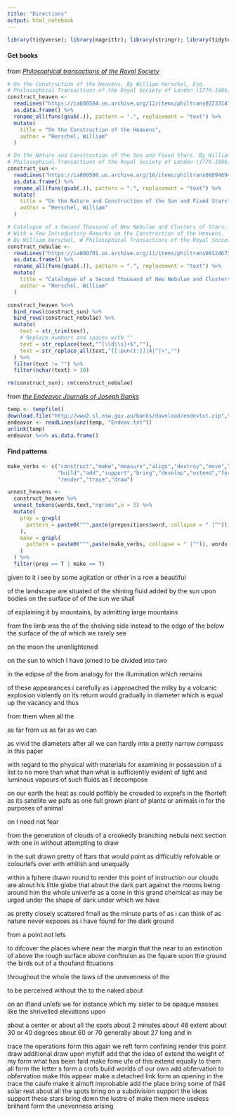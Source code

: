 ```yaml
---
title: "Directions"
output: html_notebook
---
```


```r
library(tidyverse); library(magrittr); library(stringr); library(tidytext); library(stringdist)
```

#### Get books

from *[Philosophical transactions of the Royal Society](https://archive.org/details/philosophicaltransactions)* 

```r

# On the Construction of the Heavens. By William Herschel, Esq. 
# Philosophical Transactions of the Royal Society of London (1776-1886).
construct_heaven <- 
  readLines("https://ia600504.us.archive.org/12/items/philtrans02233147/02233147_djvu.txt",skipNul = T) %>% 
  as.data.frame() %>%
  rename_all(funs(gsub(.)), pattern = ".", replacement = "text") %>%
  mutate(
    title = "On the Construction of the Heavens",
    author = "Herschel, William"
  )

# On the Nature and Construction of the Sun and Fixed Stars. By William Herschel
# Philosophical Transactions of the Royal Society of London (1776-1886).
construct_sun <- 
  readLines("https://ia800500.us.archive.org/16/items/philtrans08894694/08894694_djvu.txt",skipNul = T) %>% 
  as.data.frame() %>%
  rename_all(funs(gsub(.)), pattern = ".", replacement = "text") %>%
  mutate(
    title = "On the Nature and Construction of the Sun and Fixed Stars",
    author = "Herschel, William"
  )

# Catalogue of a Second Thousand of New Nebulae and Clusters of Stars; 
# With a Few Introductory Remarks on the Construction of the Heavens. 
# By William Herschel, W Philosophical Transactions of the Royal Society of London (1789).
construct_nebulae <- 
  readLines("https://ia800701.us.archive.org/11/items/philtrans08124673/08124673_djvu.txt",skipNul = T) %>% 
  as.data.frame() %>%
  rename_all(funs(gsub(.)), pattern = ".", replacement = "text") %>%
  mutate(
    title = "Catalogue of a Second Thousand of New Nebulae and Clusters of Stars With a Few Introductory Remarks on the Construction of the Heavens",
    author = "Herschel, William"
  )

construct_heaven %<>%
  bind_rows(construct_sun) %>%
  bind_rows(construct_nebulae) %>%
  mutate(
    text = str_trim(text),
    # Replace numbers and spaces with ""
    text = str_replace(text,"^[\\d\\s]+$",""),
    text = str_replace_all(text,"[[:punct:]]|Â|^|>","")
  ) %>%
  filter(text != "") %>%
  filter(nchar(text) > 10)

rm(construct_sun); rm(construct_nebulae)

```

from *[the Endeavor Journals of Joseph Banks](http://www2.sl.nsw.gov.au/banks/series_03/03_view.cfm)*

```r

temp <- tempfile()
download.file("http://www2.sl.nsw.gov.au/banks/download/endevtxt.zip",temp)
endeavor <- readLines(unz(temp, "Endeav.txt"))
unlink(temp)
endeavor %<>% as.data.frame()

```


#### Find patterns

```r

make_verbs <- c("construct","make","measure","align","destroy","move","rest",
                "build","add","support","bring","develop","extend","form",
                "render","trace","draw")

unnest_heavens <- 
  construct_heaven %>%
  unnest_tokens(words,text,"ngrams",n = 5) %>%
  mutate(
    prep = grepl(
      pattern = paste0("^",paste(prepositions$word, collapse = " |^")), words
    ),
    make = grepl(
      pattern = paste0("^",paste(make_verbs, collapse = " |^")), words
    )
  ) %>%
  filter(prep == T | make == T)


```

given to it i see
by some agitation or other in a row a beautiful

of the landscape are situated
of the shining fluid added
by the sun upon bodies
on the surface of
of the sun we shall

of explaining it by mountains, by admitting large mountains


from the limb was the
of the shelving side instead
to the edge of the
below the surface of the
of which we rarely see

on the moon the unenlightened

on the sun to which I have joined
to be divided into two


in the edipse of the
from analogy 
for the illumination which remains

of these appearances i carefully
as i approached the milky
by a volcanic explosion violently
on its return would gradually
in diameter which is equal
up the vacancy and thus

from them when all the

as far from us 
as far as we can

as vivid the diameters
after all we can hardly
into a pretty narrow compass
in this paper 

with regard to the physical
with materials for examining
in possession of a list
to no more than what
than what is sufficiently evident
of light and luminous vapours
of such fluids as I decompose

on our earth the heat
as could poffibly be crowded
to exprefs in the fhorteft
as its satellite we pafs
as one full grown plant
of plants or animals in
for the purposes of animal

on I need not fear

from the generation of clouds
of a crookedly branching nebula
next section with one in
without attempting to draw

in the suit drawn pretty
of ftars that would point
as difficultly refolvable or colourlefs
over with whitish and unequally

within a fphere drawn round
to render this point
of instruction our clouds are
about his little globe that
about the dark part
against the moons being
around him the whole univerfe
as a cone
in this grand chemical as may be urged
under the shape of dark
under which we have

as pretty closely scattered fmall
as the minute parts of
as i can think of 
as nature never exposes
as i have found
for the dark ground

from a point not lefs

to difcover the places where
near the margin that the
near to an extinction of
above the rough surface
above conftruion as the fquare
upon the ground the birds
out of a thoufand fttuations

throughout the whole the laws
of the unevenness of the

to be perceived without the
to the naked about

on an ifland unlefs we
for instance which my sister
to be opaque masses
like the shrivelled elevations upon

about a center or about all the spots
about 2 minutes about 48 extent about 30 or 40 degrees about 60 or 70 generally about 27 long and in

trace the operations 
form this again we reft
form confining 
render this point
draw additional
draw upon myfelf 
add that the idea of
extend the weight of my
form what has been faid
make fome ufe of this
extend equally to them all
form the letter s 
form a crofs
build worlds of our own
add obfervation to obfervation 
make this appear 
make a detached link
form an opening in the
trace the caufe 
make it almoft improbable
add the place
bring some of thã¢ solar
rest about all the spots
bring on a subdivision
support the ideas
support these stars
bring down the lustre of
make them mere useless brilhant
form the unevenness arising 